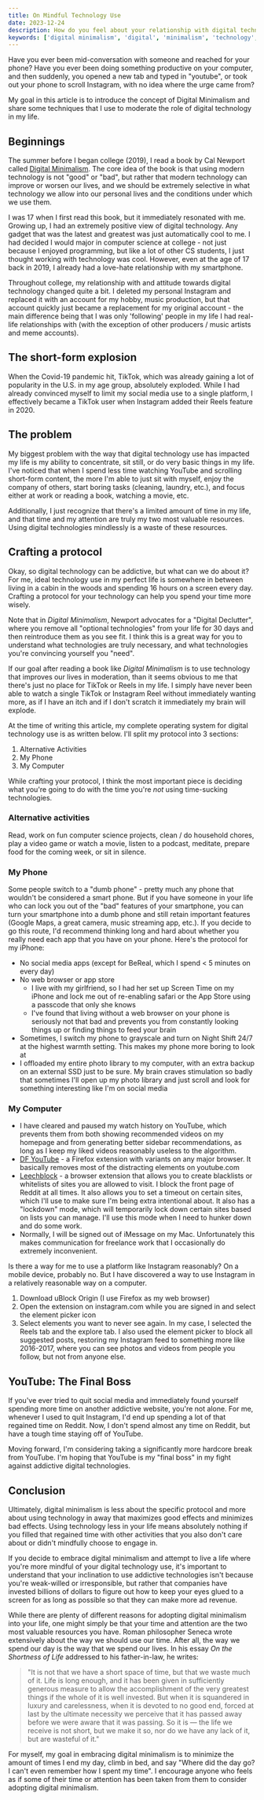 ```yaml
---
title: On Mindful Technology Use
date: 2023-12-24
description: How do you feel about your relationship with digital technology?
keywords: ['digital minimalism', 'digital', 'minimalism', 'technology', 'intentional', 'mindful', 'mindfulness']
---
```


Have you ever been mid-conversation with someone and reached for your phone? Have you ever been doing something productive on your computer, and then suddenly, you opened a new tab and typed in "youtube", or took out your phone to scroll Instagram, with no idea where the urge came from?

My goal in this article is to introduce the concept of Digital Minimalism and share some techniques that I use to moderate the role of digital technology in my life. 

## Beginnings

The summer before I began college (2019), I read a book by Cal Newport called [Digital Minimalism](https://www.goodreads.com/en/book/show/40672036). The core idea of the book is that using modern technology is not "good" or "bad", but rather that modern technology can improve or worsen our lives, and we should be extremely selective in what technology we allow into our personal lives and the conditions under which we use them.

I was 17 when I first read this book, but it immediately resonated with me. Growing up, I had an extremely positive view of digital technology. Any gadget that was the latest and greatest was just automatically cool to me. I had decided I would major in computer science at college - not just because I enjoyed programming, but like a lot of other CS students, I just thought working with technology was cool. However, even at the age of 17 back in 2019, I already had a love-hate relationship with my smartphone. 

Throughout college, my relationship with and attitude towards digital technology changed quite a bit. I deleted my personal Instagram and replaced it with an account for my hobby, music production, but that account quickly just became a replacement for my original account - the main difference being that I was only 'following' people in my life I had real-life relationships with (with the exception of other producers / music artists and meme accounts). 

## The short-form explosion

When the Covid-19 pandemic hit, TikTok, which was already gaining a lot of popularity in the U.S. in my age group, absolutely exploded. While I had already convinced myself to limit my social media use to a single platform, I effectively became a TikTok user when Instagram added their Reels feature in 2020.

## The problem

My biggest problem with the way that digital technology use has impacted my life is my ability to concentrate, sit still, or do very basic things in my life. I've noticed that when I spend less time watching YouTube and scrolling short-form content, the more I'm able to just sit with myself, enjoy the company of others, start boring tasks (cleaning, laundry, etc.), and focus either at work or reading a book, watching a movie, etc. 

Additionally, I just recognize that there's a limited amount of time in my life, and that time and my attention are truly my two most valuable resources. Using digital technologies mindlessly is a waste of these resources. 

## Crafting a protocol

Okay, so digital technology can be addictive, but what can we do about it? For me, ideal technology use in my perfect life is somewhere in between living in a cabin in the woods and spending 16 hours on a screen every day. Crafting a protocol for your technology can help you spend your time more wisely.

Note that in *Digital Minimalism*, Newport advocates for a "Digital Declutter", where you remove all "optional technologies" from your life for 30 days and then reintroduce them as you see fit. I think this is a great way for you to understand what technologies are truly necessary, and what technologies you're convincing yourself you "need".

If our goal after reading a book like *Digital Minimalism* is to use technology that improves our lives in moderation, than it seems obvious to me that there's just no place for TikTok or Reels in my life. I simply have never been able to watch a single TikTok or Instagram Reel without immediately wanting more, as if I have an itch and if I don't scratch it immediately my brain will explode.

At the time of writing this article, my complete operating system for digital technology use is as written below. I'll split my protocol into 3 sections:

1. Alternative Activities
2. My Phone
3. My Computer

While crafting your protocol, I think the most important piece is deciding what you're going to do with the time you're *not* using time-sucking technologies.

### Alternative activities

Read, work on fun computer science projects, clean / do household chores, play a video game or watch a movie, listen to a podcast, meditate, prepare food for the coming week, or sit in silence.

### My Phone

Some people switch to a "dumb phone" - pretty much any phone that wouldn't be considered a smart phone. But if you have someone in your life who can lock you out of the "bad" features of your smartphone, you can turn your smartphone into a dumb phone and still retain important features (Google Maps, a great camera, music streaming app, etc.). If you decide to go this route, I'd recommend thinking long and hard about whether you really need each app that you have on your phone. Here's the protocol for my iPhone:

- No social media apps (except for BeReal, which I spend < 5  minutes on every day)
- No web browser or app store
    - I live with my girlfriend, so I had her set up Screen Time on my iPhone and lock me out of re-enabling safari or the App Store using a passcode that only she knows
    - I've found that living without a web browser on your phone is seriously not that bad and prevents you from constantly looking things up or finding things to feed your brain
- Sometimes, I switch my phone to grayscale and turn on Night Shift 24/7 at the highest warmth setting. This makes my phone more boring to look at
- I offloaded my entire photo library to my computer, with an extra backup on an external SSD just to be sure. My brain craves stimulation so badly that sometimes I'll open up my photo library and just scroll and look for something interesting like I'm on social media

### My Computer

- I have cleared and paused my watch history on YouTube, which prevents them from both showing recommended videos on my homepage and from generating better sidebar recommendations, as long as I keep my liked videos reasonably useless to the algorithm. 
- [DF YouTube](https://addons.mozilla.org/en-US/firefox/addon/df-youtube/) - a Firefox extension with variants on any major browser. It basically removes most of the distracting elements on youtube.com
- [Leechblock](https://addons.mozilla.org/en-US/firefox/addon/leechblock-ng/) - a browser extension that allows you to create blacklists or whitelists of sites you are allowed to visit. I block the front page of Reddit at all times. It also allows you to set a timeout on certain sites, which I'll use to make sure I'm being extra intentional about. It also has a "lockdown" mode, which will temporarily lock down certain sites based on lists you can manage. I'll use this mode when I need to hunker down and do some work. 
- Normally, I will be signed out of iMessage on my Mac. Unfortunately this makes communication for freelance work that I occasionally do extremely inconvenient. 

Is there a way for me to use a platform like Instagram reasonably? On a mobile device, probably no. But I have discovered a way to use Instagram in a relatively reasonable way on a computer.
1. Download uBlock Origin (I use Firefox as my web browser)
2. Open the extension on instagram.com while you are signed in and select the element picker icon
3. Select elements you want to never see again. In my case, I selected the Reels tab and the explore tab. I also used the element picker to block all suggested posts, restoring my Instagram feed to something more like 2016-2017, where you can see photos and videos from people you follow, but not from anyone else. 

## YouTube: The Final Boss

If you've ever tried to quit social media and immediately found yourself spending more time on another addictive website, you're not alone. For me, whenever I used to quit Instagram, I'd end up spending a lot of that regained time on Reddit. Now, I don't spend almost any time on Reddit, but have a tough time staying off of YouTube. 

Moving forward, I'm considering taking a significantly more hardcore break from YouTube. I'm hoping that YouTube is my "final boss" in my fight against addictive digital technologies. 

## Conclusion

Ultimately, digital minimalism is less about the specific protocol and more about using technology in away that maximizes good effects and minimizes bad effects. Using technology less in your life means absolutely nothing if you filled that regained time with other activities that you also don't care about or didn't mindfully choose to engage in. 

If you decide to embrace digital minimalism and attempt to live a life where you're more mindful of your digital technology use, it's important to understand that your inclination to use addictive technologies isn't because you're weak-willed or irresponsible, but rather that companies have invested billions of dollars to figure out how to keep your eyes glued to a screen for as long as possible so that they can make more ad revenue. 

While there are plenty of different reasons for adopting digital minimalism into your life, one might simply be that your time and attention are the two most valuable resources you have. Roman philosopher Seneca wrote extensively about the way we should use our time. After all, the way we spend our day is the way that we spend our lives. In his essay *On the Shortness of Life* addressed to his father-in-law, he writes:

> "It is not that we have a short space of time, but that we waste much of it. Life is long enough, and it has been given in sufficiently generous measure to allow the accomplishment of the very greatest things if the whole of it is well invested. But when it is squandered in luxury and carelessness, when it is devoted to no good end, forced at last by the ultimate necessity we perceive that it has passed away before we were aware that it was passing. So it is — the life we receive is not short, but we make it so, nor do we have any lack of it, but are wasteful of it."

For myself, my goal in embracing digital minimalism is to minimize the amount of times I end my day, climb in bed, and say "Where did the day go? I can't even remember how I spent my time". I encourage anyone who feels as if some of their time or attention has been taken from them to consider adopting digital minimalism. 